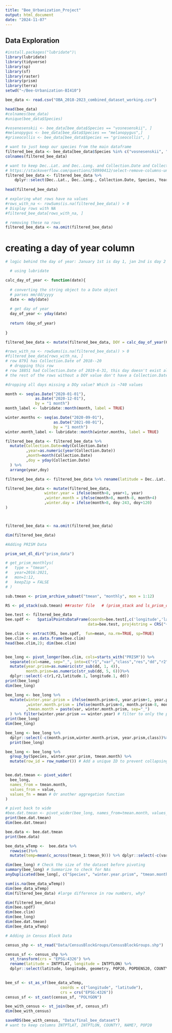 ```yaml
---
title: "Bee_Urbanization_Project"
output: html_document
date: "2024-11-07"
---
```


## Data Exploration


``` r
#install.packages("lubridate")\
library(lubridate)
library(tidyverse)
library(sp)
library(sf)
library(raster)
library(prism)
library(terra)
setwd("~/Bee-Urbanization-BI410")

bee_data <- read.csv("OBA_2018-2023_combined_dataset_working.csv")

head(bee_data)
#colnames(bee_data)
#unique(bee_data$Species)

#vosenesenskii <- bee_data[bee_data$Species == "vosnesenskii", ]
#melanopygus <- bee_data[bee_data$Species == "melanopygus",]
#griseocollis <- bee_data[bee_data$Species == "griseocollis", ]

# want to just keep our species from the main dataframe
filtered_bee_data <- bee_data[bee_data$Species %in% c("vosnesenskii", "melanopygus", "mixtus", "griseocollis"), ]
colnames(filtered_bee_data)

# want to keep Dec..Lat. and Dec..Long. and Collection.Date and Collection.Day.1
# https://stackoverflow.com/questions/50990412/select-remove-columns-under-conditions-in-dplyr-filter-columns-r
filtered_bee_data <- filtered_bee_data %>%
    dplyr::select(Dec..Lat., Dec..Long., Collection.Date, Species, Year.1)
 
head(filtered_bee_data)

# exploring what rows have na values 
#rows_with_na <- rowSums(is.na(filtered_bee_data)) > 0
# Display rows with NA
#filtered_bee_data[rows_with_na, ]

# removing these na rows 
filtered_bee_data <- na.omit(filtered_bee_data)
```

# creating a day of year column
```r
# logic behind the day of year: January 1st is day 1, jan 2nd is day 2 etc 

  # using lubridate

calc_day_of_year <- function(date){
  
  # converting the string object to a Date object
  # parses mm/dd/yyyy
  date <- mdy(date) 
  
  # get day of year
  day_of_year <- yday(date)
  
  return (day_of_year)
  
}

filtered_bee_data <- mutate(filtered_bee_data, DOY = calc_day_of_year(Collection.Date))

#rows_with_na <- rowSums(is.na(filtered_bee_data)) > 0
#filtered_bee_data[rows_with_na, ]
# row 8791 has Collection.Date of 2018--20
  # dropping this row 
# row 18851 had Collection.Date of 2019-6-31, this day doesn't exist allegedly there are only 30 days in june
# the rest of the rows without a DOY value don't have a Collection.Date date

#dropping all days missing a DOy value? Which is ~740 values 

month <- seq(as.Date("2020-01-01"), 
             as.Date("2020-12-01"), 
             by = "1 month")
month_label <- lubridate::month(month, label = TRUE)

winter.months <- seq(as.Date("2020-09-01"), 
                     as.Date("2021-08-01"), 
                     by = "1 month")
winter.month_label <- lubridate::month(winter.months, label = TRUE)

filtered_bee_data <- filtered_bee_data %>%
  mutate(Collection.Date=mdy(Collection.Date)
         ,year=as.numeric(year(Collection.Date))
         ,month=month(Collection.Date)
         ,doy = yday(Collection.Date)
  ) %>%
  arrange(year,doy) 

filtered_bee_data <- filtered_bee_data %>% rename(latitude = Dec..Lat., longitude = Dec..Long.)

filtered_bee_data <- mutate(filtered_bee_data,
                 winter.year = ifelse(month>8, year+1, year)
                 ,winter.month = ifelse(month>8, month-8, month+4)
                 ,winter.day = ifelse(month>8, doy-243, doy+120)
)



filtered_bee_data <- na.omit(filtered_bee_data)

dim(filtered_bee_data)

```


```r
#Adding PRISM Data 

prism_set_dl_dir("prism_data")

# get_prism_monthlys(
#   type = "tmean", 
#   year=2016:2021,
#   mon=1:12,
#   keepZip = FALSE
# )

sub.tmean <- prism_archive_subset("tmean", "monthly", mon = 1:12)

RS <- pd_stack(sub.tmean) ##raster file   # (prism_stack and ls_prism_data deprecated)

bee.test <- filtered_bee_data
bee.spdf <-   SpatialPointsDataFrame(coords=bee.test[,c('longitude','latitude')], 
                                    data=bee.test, proj4string = CRS("+proj=longlat +ellps=WGS84 +no_defs"))

bee.clim <- extract(RS, bee.spdf,  fun=mean, na.rm=TRUE, sp=TRUE) 
bee.clim <- as.data.frame(bee.clim)
head(bee.clim,2); dim(bee.clim)


bee_long <- pivot_longer(bee.clim, cols=starts_with("PRISM")) %>%
  separate(col=name, sep="_", into=c("r1","var","class","res","dd","r2")) %>%
  mutate(year.prism=as.numeric(str_sub(dd, 1, 4)),
         month.prism=as.numeric(str_sub(dd, 5, 6)))%>%
  dplyr::select(-c(r1,r2,latitude.1, longitude.1, dd))
print(bee_long)
dim(bee_long)

bee_long <- bee_long %>%  
  mutate(winter.year.prism = ifelse(month.prism>8, year.prism+1, year.prism)
         ,winter.month.prism = ifelse(month.prism>8, month.prism-8, month.prism+4)
         ,tmean.month = paste(var, winter.month.prism, sep="_")
  ) %>% filter(winter.year.prism == winter.year) # filter to only the prism data from the same winter-year as the observation
print(bee_long)
dim(bee_long)

bee_long <- bee_long %>% 
  dplyr::select(-c(month.prism,winter.month.prism, year.prism,class))%>% 
  print(bee_long)

bee_long <- bee_long %>%
  group_by(Species, winter.year.prism, tmean.month) %>%
  mutate(row_id = row_number()) # Add a unique ID to prevent collapsing


bee.dat.tmean <- pivot_wider(
  bee_long,
  names_from = tmean.month,
  values_from = value,
  values_fn = mean # Or another aggregation function
)

# pivot back to wide
#bee.dat.tmean <- pivot_wider(bee_long, names_from=tmean.month, values_from=value, values_fn = mean) %>% dplyr::select(-c(var))
print(bee.dat.tmean)
dim(bee.dat.tmean)

bee.data <- bee.dat.tmean
print(bee.data)

bee_data_wTemp <-  bee.data %>%
  rowwise()%>%
  mutate(temp=mean(c_across(tmean_1:tmean_9))) %>% dplyr::select(-c(var, Year.1))

dim(bee_long) # Check the size of the dataset before pivoting
summary(bee_long) # Summarize to check for NAs
anyDuplicated(bee_long[, c("Species", "winter.year.prism", "tmean.month")]) # Check for duplicates in key columns

sum(is.na(bee_data_wTemp)) 
dim(bee_data_wTemp)
dim(filtered_bee_data) #large difference in row numbers, why? 

dim(filtered_bee_data)
dim(bee.spdf)
dim(bee.clim)
dim(bee_long)
dim(bee.dat.tmean)
dim(bee_data_wTemp)


```


```r
# Adding in Census Block Data

census_shp <- st_read("Data/CensusBlockGroups/CensusBlockGroups.shp")

census_sf <- census_shp %>% 
  st_transform(crs = "EPSG:4326") %>% 
  rename(latitude = INTPTLAT, longitude = INTPTLON) %>% 
  dplyr::select(latitude, longitude, geometry, POP20, POPDENS20, COUNTY)
  

bee_sf <- st_as_sf(bee_data_wTemp,
                        coords = c("longitude", "latitude"),
                        crs = crs("EPSG:4326"))
census_sf <- st_cast(census_sf, "POLYGON")

bee_with_census <- st_join(bee_sf, census_sf)
dim(bee_with_census)

saveRDS(bee_with_census, "Data/final_bee_dataset")
# want to keep columns INTPTLAT, INTPTLON, COUNTY?, NAME?, POP20


```